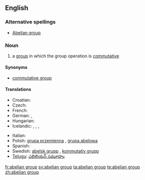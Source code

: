 {{wikipedia}}
==English==

===Alternative spellings===
* [[Abelian group]]

===Noun===
{{en-noun|sg=[[abelian]] [[group]]}}

# {{algebra}} a [[group]] in which the group operation is [[commutative]]

====Synonyms====
* [[commutative group]]

====Translations====
{{trans-top|a group in which the group operation is commutative}}
* Croatian: {{t-|hr|Abelova grupa|f}}
* Czech: {{t-|cs|abelovská grupa|f}}
* French: {{t|fr|groupe abélien|m}}
* German: {{t|de|abelsche Gruppe|f}}, {{t|de|kommutative Gruppe|f}}
* Hungarian: {{t|hu|Abel-csoport}}
* Icelandic: {{t|is|Abel-grúpa|f}}, {{t|is|víxlgrúpa|f}}, {{t|is|abelsk grúpa|f}}, {{t|is|víxlin grúpa|f}}
{{trans-mid}}
* Italian: {{t-|it|gruppo abeliano|m}}
* Polish: [[grupa przemienna]] {{f}}, [[grupa abelowa]] {{f}}
* Spanish: {{t-|es|grupo abeliano|m}}
* Swedish: [[abelsk grupp]] {{c}}, [[kommutativ grupp]] {{c}}
* [[Telugu]]: [[ఎబిలియన్ సమూహం]]
{{trans-bottom}}

[[fr:abelian group]]
[[sv:abelian group]]
[[ta:abelian group]]
[[te:abelian group]]
[[zh:abelian group]]
